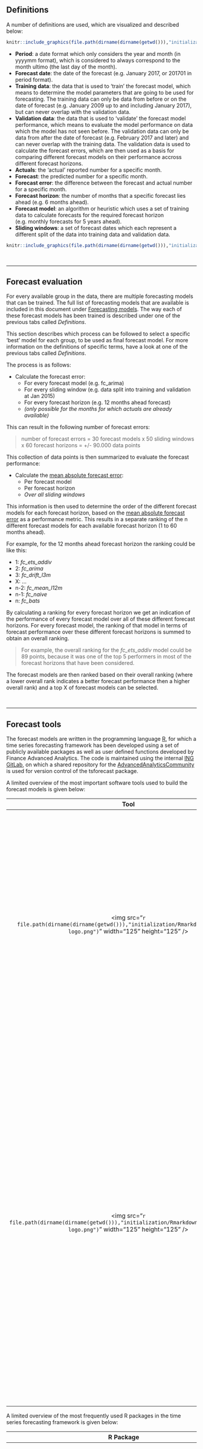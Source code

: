 
## Definitions

A number of definitions are used, which are visualized and described below:

```r
knitr::include_graphics(file.path(dirname(dirname(getwd())),"initialization/Rmarkdown/figures/forecast_error.png"))
```

* **Period**: a date format which only considers the year and month (in yyyymm format), which is considered to always correspond to the month ultimo (the last day of the month).
* **Forecast date**: the date of the forecast (e.g. January 2017, or 201701 in period format).
* **Training data**: the data that is used to 'train' the forecast model, which means to determine the model parameters that are going to be used for forecasting. The training data can only be data from before or on the date of forecast (e.g. January 2009 up to and including January 2017), but can never overlap with the validation data.
* **Validation data**: the data that is used to 'validate' the forecast model performance, which means to evaluate the model performance on data which the model has not seen before. The validation data can only be data from after the date of forecast (e.g. February 2017 and later) and can never overlap with the training data. The validation data is used to calculate the forecast errors, which are then used as a basis for comparing different forecast models on their performance accross different forecast horizons.
* **Actuals**: the 'actual' reported number for a specific month.
* **Forecast**: the predicted number for a specific month.
* **Forecast error**: the difference between the forecast and actual number for a specific month.
* **Forecast horizon**: the number of months that a specific forecast lies ahead (e.g. 6 months ahead).
* **Forecast model**: an algorithm or heuristic which uses a set of training data to calculate forecasts for the required forecast horizon (e.g. monthly forecasts for 5 years ahead).
* **Sliding windows**: a set of forecast dates which each represent a different split of the data into training data and validation data. 

```r
knitr::include_graphics(file.path(dirname(dirname(getwd())),"initialization/Rmarkdown/figures/sliding_windows.png"))
```

<br>

***

## Forecast evaluation

For every available group in the data, there are multiple forecasting models that can be trained. The full list of forecasting models that are available is included in this document under [Forecasting models](#fc_models). The way each of these forecast models has been trained is described under one of the previous tabs called *Definitions*.  

This section describes which process can be followed to select a specific 'best' model for each group, to be used as final forecast model. For more information on the definitions of specific terms, have a look at one of the previous tabs called *Definitions*. 

The process is as follows:  

* Calculate the forecast error:
    + For every forecast model (e.g. fc_arima)
    + For every sliding window (e.g. data split into training and validation at Jan 2015)
    + For every forecast horizon (e.g. 12 months ahead forecast)
    + _(only possible for the months for which actuals are already available)_
  
This can result in the following number of forecast errors:  

> number of forecast errors = 30 forecast models x 50 sliding windows x 60 forecast horizons = +/- 90.000 data points

This collection of data points is then summarized to evaluate the forecast performance:  

* Calculate the [mean absolute forecast error](https://en.wikipedia.org/wiki/Mean_absolute_error):
    + Per forecast model
    + Per forecast horizon  
    + *Over all sliding windows*

This information is then used to determine the order of the different forecast models for each forecast horizon, based on the [mean absolute forecast error](https://en.wikipedia.org/wiki/Mean_absolute_error) as a performance metric. This results in a separate ranking of the n different forecast models for each available forecast horizon (1 to 60 months ahead).

For example, for the 12 months ahead forecast horizon the ranking could be like this:  

* 1: _fc_ets_addiv_
* 2: _fc_arima_
* 3: _fc_drift_l3m_
* X: ...
* n-2: _fc_mean_l12m_
* n-1: _fc_naive_
* n: _fc_bats_
 
By calculating a ranking for every forecast horizon we get an indication of the performance of every forecast model over all of these different forecast horizons. For every forecast model, the ranking of that model in terms of forecast performance over these different forecast horizons is summed to obtain an overall ranking.  

> For example, the overall ranking for the _fc_ets_addiv_ model could be 89 points, because it was one of the top 5 performers in most of the forecast horizons that have been considered. 

The forecast models are then ranked based on their overall ranking (where a lower overall rank indicates a better forecast performance then a higher overall rank) and a top X of forecast models can be selected. 

<br>

***

## Forecast tools

The forecast models are written in the programming language [R](https://www.r-project.org/about.html), for which a time series forecasting framework has been developed using a set of publicly available packages as well as user defined functions developed by Finance Advanced Analytics. The code is maintained using the internal [ING GitLab](https://gitlab.ing.net/), on which a shared repository for the [AdvancedAnalyticsCommunity](https://gitlab.ing.net/AdvancedAnalyticsCommunity/tsforecast) is used for version control of the tsforecast package.

A limited overview of the most important software tools used to build the forecast models is given below:

|    Tool     |                Description                |
|:-----------:|-------------------------------------------|
|<img src="`r file.path(dirname(dirname(getwd())),"initialization/Rmarkdown/figures/r-logo.png")`" width="125" height="125" />| [R](https://www.r-project.org/about.html) is an open source language and environment for statistical computing and graphics. R provides a wide variety of statistical (linear and nonlinear modelling, classical statistical tests, time-series analysis, classification, clustering, etc.) and graphical techniques, and is highly extensible. For more information, check out the [R project page](https://www.r-project.org/about.html). |
|<img src="`r file.path(dirname(dirname(getwd())),"initialization/Rmarkdown/figures/gitlab-logo.png")`" width="125" height="125" />| [GitLab](https://about.gitlab.com/) is a web-based Git repository manager with wiki and issue tracking features, using an open source license, developed by GitLab Inc. Git is a system where you can create projects of different sizes with speed and efficiency. It helps you manage code, communicate and collaborate on different software projects. Git will allow you to go back to a previous status on a project or to see its entire evolution since the project was created. For more information, check out [this tutorial on Git](https://www.atlassian.com/git/tutorials/what-is-git) or [this blog post on GitLab](https://about.gitlab.com/2015/05/18/simple-words-for-a-gitlab-newbie/). |

A limited overview of the most frequently used R packages in the time series forecasting framework is given below:

|  R Package  |                Description                |
|:-----------:|-------------------------------------------|
|<img src="`r file.path(dirname(dirname(getwd())),"initialization/Rmarkdown/figures/hex-forecast.png")`" width="75" height="75" />| [forecast](https://github.com/robjhyndman/forecast) provides methods and tools for displaying and analysing univariate time series forecasts including exponential smoothing via state space models and automatic ARIMA modelling. |
|<img src="`r file.path(dirname(dirname(getwd())),"initialization/Rmarkdown/figures/hex-prophet.png")`" width="75" height="75" />| [prophet](https://github.com/facebook/prophet) provides a procedure for forecasting time series data based on an additive model where non-linear trends are fit with yearly and weekly seasonality, plus holidays. Prophet is open source software released by Facebook's Core Data Science team. |
|<img src="`r file.path(dirname(dirname(getwd())),"initialization/Rmarkdown/figures/hex-ggplot2.png")`" width="75" height="75" />| [ggplot2](http://ggplot2.tidyverse.org/) is a system for declaratively creating graphics, based on The Grammar of Graphics. You provide the data, tell ggplot2 how to map variables to aesthetics, what graphical primitives to use, and it takes care of the details. |
|<img src="`r file.path(dirname(dirname(getwd())),"initialization/Rmarkdown/figures/hex-plotly.png")`" width="75" height="75" />| [plotly](https://plot.ly/d3-js-for-r-and-shiny-charts/) is an online data analytics and visualization tool to create interactive, D3 and WebGL charts in R. With one line of code, it converts ggplot2 graphs to an interactive, Web embeddable version. |
|<img src="`r file.path(dirname(dirname(getwd())),"initialization/Rmarkdown/figures/hex-dplyr.png")`" width="75" height="75" />| [dplyr](http://dplyr.tidyverse.org/) provides a grammar of data manipulation, providing a consistent set of verbs that solve the most common data manipulation challenges. |
|<img src="`r file.path(dirname(dirname(getwd())),"initialization/Rmarkdown/figures/hex-tidyr.png")`" width="75" height="75" />| [tidyr](http://tidyr.tidyverse.org/) provides a set of functions that help you get to tidy data. Tidy data is data with a consistent form: in brief, every variable goes in a column, and every column is a variable. |
|<img src="`r file.path(dirname(dirname(getwd())),"initialization/Rmarkdown/figures/hex-purrr.png")`" width="75" height="75" />| [purrr](http://purrr.tidyverse.org/) enhances R's functional programming (FP) toolkit by providing a complete and consistent set of tools for working with functions and vectors. Once you master the basic concepts, purrr allows you to replace many for loops with code that is easier to write and more expressive. |
|<img src="`r file.path(dirname(dirname(getwd())),"initialization/Rmarkdown/figures/hex-tibble.png")`" width="75" height="75" />| [tibble](http://tibble.tidyverse.org/) is a modern re-imagining of the data frame, keeping what time has proven to be effective, and throwing out what it has not. Tibbles are data.frames that are lazy and surly: they do less and complain more forcing you to confront problems earlier, typically leading to cleaner, more expressive code. |


